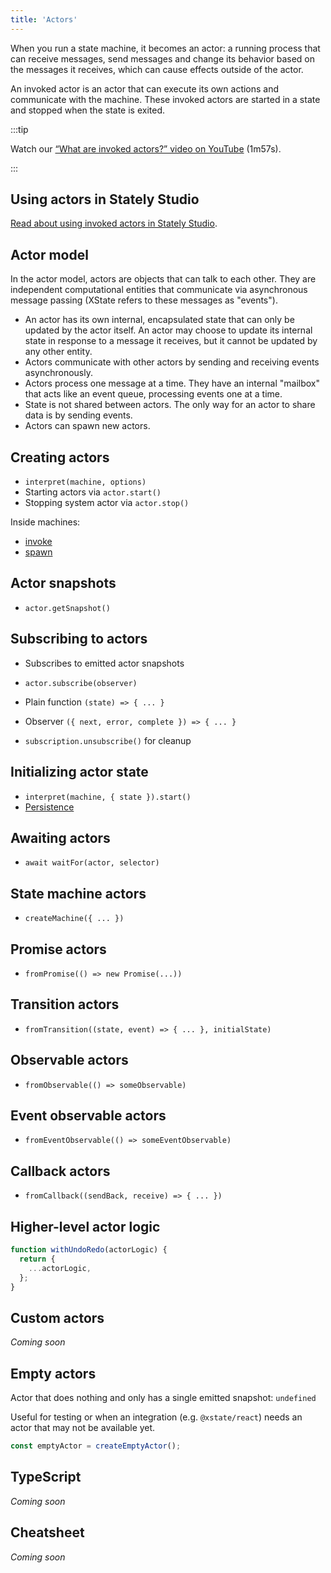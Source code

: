 ```yaml
---
title: 'Actors'
---
```



When you run a state machine, it becomes an actor: a running process that can receive messages, send messages and change its behavior based on the messages it receives, which can cause effects outside of the actor.

An invoked actor is an actor that can execute its own actions and communicate with the machine. These invoked actors are started in a state and stopped when the state is exited.

:::tip

Watch our [“What are invoked actors?” video on YouTube](https://www.youtube.com/watch?v=TRMS8NYKWnA&list=PLvWgkXBB3dd4I_l-djWVU2UGPyBgKfnTQ&index=9) (1m57s).

:::

## Using actors in Stately Studio

[Read about using invoked actors in Stately Studio](invoke.mdx#using-invoked-actors-in-stately-studio).

## Actor model

In the actor model, actors are objects that can talk to each other. They are independent computational entities that communicate via asynchronous message passing (XState refers to these messages as "events").

- An actor has its own internal, encapsulated state that can only be updated by the actor itself. An actor may choose to update its internal state in response to a message it receives, but it cannot be updated by any other entity.
- Actors communicate with other actors by sending and receiving events asynchronously.
- Actors process one message at a time. They have an internal "mailbox" that acts like an event queue, processing events one at a time.
- State is not shared between actors. The only way for an actor to share data is by sending events.
- Actors can spawn new actors.

## Creating actors

- `interpret(machine, options)`
- Starting actors via `actor.start()`
- Stopping system actor via `actor.stop()`

Inside machines:

- [invoke](invoke.mdx)
- [spawn](spawn.mdx)

## Actor snapshots

- `actor.getSnapshot()`

## Subscribing to actors

- Subscribes to emitted actor snapshots

- `actor.subscribe(observer)`
- Plain function `(state) => { ... }`
- Observer `({ next, error, complete }) => { ... }`
- `subscription.unsubscribe()` for cleanup

## Initializing actor state

- `interpret(machine, { state }).start()`
- [Persistence](persistence.mdx)

## Awaiting actors

- `await waitFor(actor, selector)`

## State machine actors

- `createMachine({ ... })`

## Promise actors

- `fromPromise(() => new Promise(...))`

## Transition actors

- `fromTransition((state, event) => { ... }, initialState)`

## Observable actors

- `fromObservable(() => someObservable)`

## Event observable actors

- `fromEventObservable(() => someEventObservable)`

## Callback actors

- `fromCallback((sendBack, receive) => { ... })`

## Higher-level actor logic

```ts
function withUndoRedo(actorLogic) {
  return {
    ...actorLogic,
  };
}
```

## Custom actors

_Coming soon_

## Empty actors

Actor that does nothing and only has a single emitted snapshot: `undefined`

Useful for testing or when an integration (e.g. `@xstate/react`) needs an actor that may not be available yet.

```ts
const emptyActor = createEmptyActor();
```

## TypeScript

_Coming soon_

## Cheatsheet

_Coming soon_
